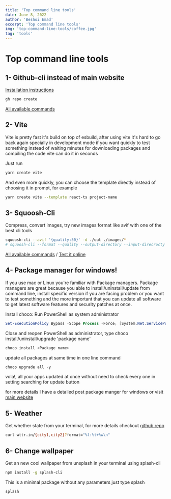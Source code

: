 ```yaml
---
title: 'Top command line tools'
date: June 8, 2022
author: 'Beshoi Emad'
excerpt: 'Top command line tools'
img: 'top-command-line-tools/coffee.jpg'
tag: 'tools'
---
```



<Meta title="Command Line - Beshoi Emad" description="Top command line tools" />

# Top command line tools

<CoverImage src="/imgs/posts/top-command-line-tools/coffee.jpg" alt="bash-image" />

## 1- Github-cli instead of main website

[Installation instructions](https://github.com/cli/cli#installation)

```bash
gh repo create
```

[All available commands](https://cli.github.com/manual/gh)

## 2- Vite

Vite is pretty fast it's build on top of esbuild, after using vite it's hard to go back again specially in development mode if you want quickly to test something instead of waiting minutes for downloading packages and compiling the code vite can do it in seconds

Just run

```bash
yarn create vite
```

And even more quickly, you can choose the template directly instead of choosing it in prompt, for example

```bash
yarn create vite --template react-ts project-name
```

## 3- Squoosh-Cli

Compress, convert images, try new images format like avif with one of the best cli tools

```bash
squoosh-cli --avif '{quality:50}' -d ./out ./images/*
# squoosh-cli --format --quality --output-directory --input-direcrocty
```

[All available commands](https://github.com/GoogleChromeLabs/squoosh/tree/dev/cli) / [Test it online](https://squoosh.app/)

## 4- Package manager for windows!

If you use mac or Linux you're familiar with Package managers. Package managers are great because you able to install/uninstall/update from command line, install specific version if you are facing problem or you want to test something and the more important that you can update all software to get latest software features and security patches at once.

Install choco:
Run PowerShell as system administrator

```powershell
Set-ExecutionPolicy Bypass -Scope Process -Force; [System.Net.ServicePointManager]::SecurityProtocol = [System.Net.ServicePointManager]::SecurityProtocol -bor 3072; iex ((New-Object System.Net.WebClient).DownloadString('https://community.chocolatey.org/install.ps1'))
```

Close and reopen PowerShell as administrator, type choco install/uninstall/upgrade 'package name'

```powershell
choco install <Package name>
```

update all packages at same time in one line command

```powershell
choco upgrade all -y
```

vola!, all your apps updated at once without need to check every one in setting searching for update button

for more details I have a detailed post <Link href="/blog/posts/package-manger-for-windows">package manger for windows</Link> or visit [main website]('https://chocolatey.org/')

## 5- Weather

Get whether state from your terminal, for more details checkout [github repo](https://github.com/chubin/wttr.in)

```bash
curl wttr.in/{city1,city2}?format="%l:%t+%w\n"
```

## 6- Change wallpaper

Get an new cool wallpaper from unsplash in your terminal using splash-cli

```bash
npm install -g splash-cli
```

This is a minimal package without any parameters just type splash

```bash
splash
```
